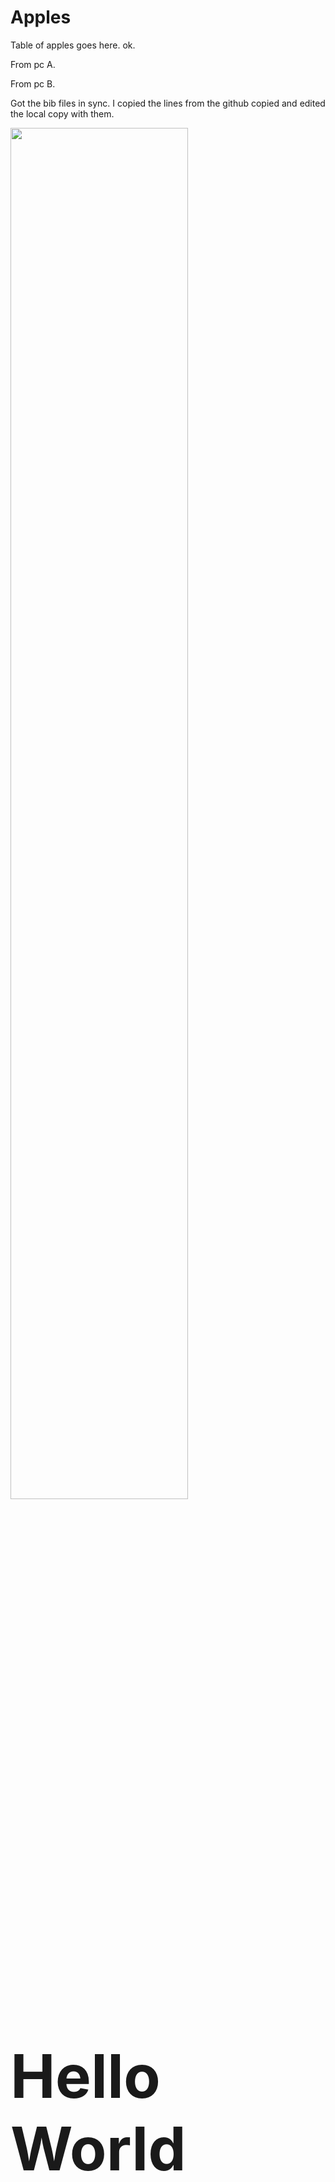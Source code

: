 # Apples

Table of apples goes here. ok.

From pc A.

From pc B.

Got the bib files in sync. I copied the lines from the github copied and edited the local copy with them.

<img src="images/grapes.jpg" width=75% height=auto>

<h1 style="font-size:10vw">Hello World</h1>


